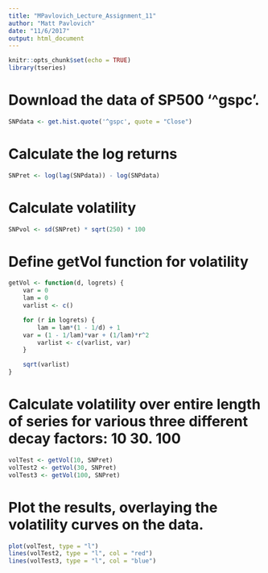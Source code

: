 ```yaml
---
title: "MPavlovich_Lecture_Assignment_11"
author: "Matt Pavlovich"
date: "11/6/2017"
output: html_document
---
```


```r
knitr::opts_chunk$set(echo = TRUE)
library(tseries)
```

# Download the data of SP500 '^gspc'.
```r
SNPdata <- get.hist.quote('^gspc', quote = "Close")
```

# Calculate the log returns
```r
SNPret <- log(lag(SNPdata)) - log(SNPdata)
```

# Calculate volatility
```r
SNPvol <- sd(SNPret) * sqrt(250) * 100
```

# Define getVol function for volatility
```r
getVol <- function(d, logrets) {
	var = 0
	lam = 0
	varlist <- c()

	for (r in logrets) {
		lam = lam*(1 - 1/d) + 1
    var = (1 - 1/lam)*var + (1/lam)*r^2
		varlist <- c(varlist, var)
	}

	sqrt(varlist)
}
```

# Calculate volatility over entire length of series for various three different decay factors: 10 30. 100
```r
volTest <- getVol(10, SNPret)
volTest2 <- getVol(30, SNPret)
volTest3 <- getVol(100, SNPret)
```

# Plot the results, overlaying the volatility curves on the data.
```r
plot(volTest, type = "l")
lines(volTest2, type = "l", col = "red")
lines(volTest3, type = "l", col = "blue")
```
